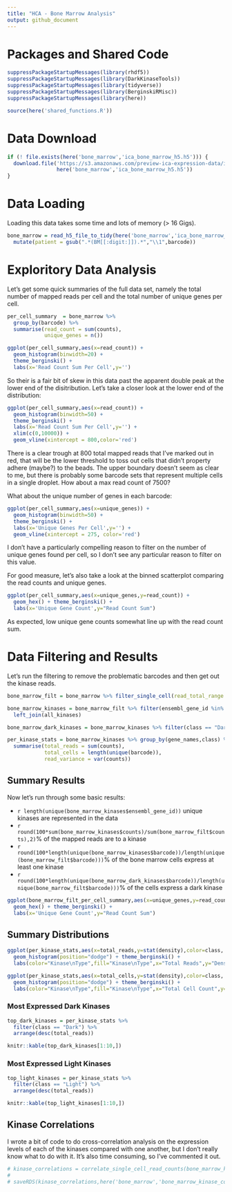 ```yaml
---
title: "HCA - Bone Marrow Analysis"
output: github_document
---
```


# Packages and Shared Code

```r
suppressPackageStartupMessages(library(rhdf5))
suppressPackageStartupMessages(library(DarkKinaseTools))
suppressPackageStartupMessages(library(tidyverse))
suppressPackageStartupMessages(library(BerginskiRMisc))
suppressPackageStartupMessages(library(here))
```

```r
source(here('shared_functions.R'))
```

# Data Download

```r
if (! file.exists(here('bone_marrow','ica_bone_marrow_h5.h5'))) {
  download.file('https://s3.amazonaws.com/preview-ica-expression-data/ica_bone_marrow_h5.h5',
                here('bone_marrow','ica_bone_marrow_h5.h5'))
}
```

# Data Loading

Loading this data takes some time and lots of memory (> 16 Gigs).
```r
bone_marrow = read_h5_file_to_tidy(here('bone_marrow','ica_bone_marrow_h5.h5')) %>%
  mutate(patient = gsub(".*(BM[[:digit:]]).*","\\1",barcode))
```


# Exploritory Data Analysis

Let's get some quick summaries of the full data set, namely the total number of mapped reads per cell and the total number of unique genes per cell.
```r
per_cell_summary  = bone_marrow %>%
  group_by(barcode) %>%
  summarise(read_count = sum(counts),
            unique_genes = n())

ggplot(per_cell_summary,aes(x=read_count)) + 
  geom_histogram(binwidth=20) + 
  theme_berginski() +
  labs(x='Read Count Sum Per Cell',y='')
```
So their is a fair bit of skew in this data past the apparent double peak at the lower end of the disitribution. Let's take a closer look at the lower end of the distribution:

```r
ggplot(per_cell_summary,aes(x=read_count)) + 
  geom_histogram(binwidth=50) + 
  theme_berginski() +
  labs(x='Read Count Sum Per Cell',y='') +
  xlim(c(0,10000)) +
  geom_vline(xintercept = 800,color='red')
```

There is a clear trough at 800 total mapped reads that I've marked out in red, that will be the lower threshold to toss out cells that didn't property adhere (maybe?) to the beads. The upper boundary doesn't seem as clear to me, but there is probably some barcode sets that represent multiple cells in a single droplet. How about a max read count of 7500?

What about the unique number of genes in each barcode:

```r
ggplot(per_cell_summary,aes(x=unique_genes)) + 
  geom_histogram(binwidth=50) + 
  theme_berginski() +
  labs(x='Unique Genes Per Cell',y='') +
  geom_vline(xintercept = 275, color='red')
```

I don't have a particularly compelling reason to filter on the number of unique genes found per cell, so I don't see any particular reason to filter on this value.

For good measure, let's also take a look at the binned scatterplot comparing the read counts and unique genes.

```r
ggplot(per_cell_summary,aes(x=unique_genes,y=read_count)) + 
  geom_hex() + theme_berginski() +
  labs(x='Unique Gene Count',y="Read Count Sum")
```

As expected, low unique gene counts somewhat line up with the read count sum.

# Data Filtering and Results

Let's run the filtering to remove the problematic barcodes and then get out the kinase reads.

```r
bone_marrow_filt = bone_marrow %>% filter_single_cell(read_total_range = c(800,7500))

bone_marrow_kinases = bone_marrow_filt %>% filter(ensembl_gene_id %in% all_kinases$ensembl_gene_id) %>%
  left_join(all_kinases)

bone_marrow_dark_kinases = bone_marrow_kinases %>% filter(class == "Dark")

per_kinase_stats = bone_marrow_kinases %>% group_by(gene_names,class) %>%
  summarise(total_reads = sum(counts), 
            total_cells = length(unique(barcode)), 
            read_variance = var(counts))
```

## Summary Results

Now let's run through some basic results:

* `r length(unique(bone_marrow_kinases$ensembl_gene_id))` unique kinases are represented in the data
* `r round(100*sum(bone_marrow_kinases$counts)/sum(bone_marrow_filt$counts),2)`% of the mapped reads are to a kinase
* `r round(100*length(unique(bone_marrow_kinases$barcode))/length(unique(bone_marrow_filt$barcode)))`% of the bone marrow cells express at least one kinase
* `r round(100*length(unique(bone_marrow_dark_kinases$barcode))/length(unique(bone_marrow_filt$barcode)))`% of the cells express a dark kinase


```r
ggplot(bone_marrow_filt_per_cell_summary,aes(x=unique_genes,y=read_count)) + 
  geom_hex() + theme_berginski() +
  labs(x='Unique Gene Count',y="Read Count Sum")
```

## Summary Distributions

```r
ggplot(per_kinase_stats,aes(x=total_reads,y=stat(density),color=class, fill=class)) + 
  geom_histogram(position="dodge") + theme_berginski() +
  labs(color="Kinase\nType",fill="Kinase\nType",x="Total Reads",y="Density")
```

```r
ggplot(per_kinase_stats,aes(x=total_cells,y=stat(density),color=class, fill=class)) + 
  geom_histogram(position="dodge") + theme_berginski() +
  labs(color="Kinase\nType",fill="Kinase\nType",x="Total Cell Count",y="Density")
```

### Most Expressed Dark Kinases

```r
top_dark_kinases = per_kinase_stats %>% 
  filter(class == "Dark") %>% 
  arrange(desc(total_reads))

knitr::kable(top_dark_kinases[1:10,])
```

### Most Expressed Light Kinases
```r
top_light_kinases = per_kinase_stats %>% 
  filter(class == "Light") %>% 
  arrange(desc(total_reads))

knitr::kable(top_light_kinases[1:10,])
```

## Kinase Correlations

I wrote a bit of code to do cross-correlation analysis on the expression levels of each of the kinases compared with one another, but I don't really know what to do with it. It's also time consuming, so I've commented it out.

```r
# kinase_correlations = correlate_single_cell_read_counts(bone_marrow_kinases)
# 
# saveRDS(kinase_correlations,here('bone_marrow','bone_marrow_kinase_correlations.rds'))
```